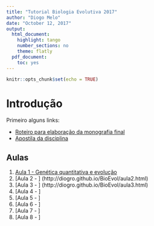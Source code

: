 ```yaml
---
title: "Tutorial Biologia Evolutiva 2017"
author: "Diogo Melo"
date: "October 12, 2017"
output:
  html_document:
    highlight: tango
    number_sections: no
    theme: flatly
  pdf_document:
    toc: yes
---
```


```r
knitr::opts_chunk$set(echo = TRUE)
```

# Introdução

Primeiro alguns links:

- [Roteiro para elaboração da monografia final](http://diogro.github.io/BioEvol/roteiro.html)
- [Apostila da disciplina](https://github.com/lem-usp/apostila-bio-evol/blob/master/apostila-Bio312.pdf?raw=true)


## Aulas

1. [Aula 1 - Genética quantitativa e evolução](http://diogro.github.io/BioEvol/aula1.html)
2. [Aula 2 - ] (http://diogro.github.io/BioEvol/aula2.html)
3. [Aula 3 - ]  (http://diogro.github.io/BioEvol/aula3.html)
4. [Aula 4 - ] 
5. [Aula 5 - ]
6. [Aula 6 - ]
7. [Aula 7 - ]
8. [Aula 8 - ]